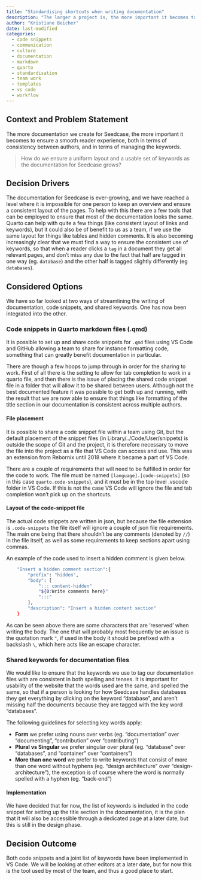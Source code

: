 ```yaml
---
title: "Standardising shortcuts when writing documentation"
description: "The larger a project is, the more important it becomes to have a joint set of standards when writing documentation.  One option is to set up shortcuts that are shared across the team, so that all documentation follows the same classification and formatting."
author: "Kristiane Beicher"
date: last-modified
categories:
  - code snippets
  - communication
  - culture
  - documentation
  - markdown
  - quarto
  - standardisation
  - team work
  - templates
  - vs code
  - workflow
---
```


## Context and Problem Statement

The more documentation we create for Seedcase, the more important it becomes to ensure a smooth reader experience, both in terms of consistency between authors, and in terms of managing the keywords.

> How do we ensure a uniform layout and a usable set of keywords as the documentation for Seedcase grows?

## Decision Drivers

The documentation for Seedcase is ever-growing, and we have reached a level where it is impossible for one person to keep an overview and ensure a consistent layout of the pages. To help with this there are a few tools that can be employed to ensure that most of the documentation looks the same. Quarto can help with quite a few things (like consistent layout of links and keywords), but it could also be of benefit to us as a team, if we use the same layout for things like tables and hidden comments. It is also becoming increasingly clear that we must find a way to ensure the consistent use of keywords, so that when a reader clicks a `tag` in a document they get all relevant pages, and don't miss any due to the fact that half are tagged in one way (eg. `database`) and the other half is tagged slightly differently (eg `databases`).

<!--TODO Should we link to the page on Quarto above?-->

## Considered Options

We have so far looked at two ways of streamlining the writing of documentation, code snippets, and shared keywords. One has now been integrated into the other.  

### Code snippets in Quarto markdown files (.qmd)

It is possible to set up and share code snippets for `.qmd` files using VS Code and GitHub allowing a team to share for instance formatting code, something that can greatly benefit documentation in particular.  

There are though a few hoops to jump through in order for the sharing to work. First of all there is the setting to allow for tab completion to work in a quarto file, and then there is the issue of placing the shared code snippet file in a folder that will allow it to be shared between users. Although not the best documented feature it was possible to get both up and running, with the result that we are now able to ensure that things like formatting of the title section in our documentation is consistent across multiple authors.

#### File placement

It is possible to share a code snippet file within a team using Git, but the default placement of the snippet files (in Library/../Code/User/snippets) is outside the scope of Git and the project, it is therefore necessary to move the file into the project as a file that VS Code can access and use. This was an extension from Rebornix until 2018 where it became a part of VS Code. 

There are a couple of requirements that will need to be fulfilled in order for the code to work. The file must be named `[language].[code-snippets]` (so in this case `quarto.code-snippets`), and it must be in the top level .vscode folder in VS Code. If this is not the case VS Code will ignore the file and tab completion won't pick up on the shortcuts.

#### Layout of the code-snippet file

The actual code snippets are written in json, but because the file extension is `.code-snippets` the file itself will ignore a couple of json file requirements. The main one being that there shouldn't be any comments (denoted by `//`) in the file itself, as well as some requirements to keep sections apart using commas.

An example of the code used to insert a hidden comment is given below.

``` bash
	"Insert a hidden comment section":{
		"prefix": "hidden",
		"body": [
			"::: content-hidden" 
			"${0:Write comments here}"
			":::"
		],
		"description": "Insert a hidden content section"
	}
```

As can be seen above there are some characters that are 'reserved' when writing the body. The one that will probably most frequently be an issue is the quotation mark `"`, if used in the body it should be prefixed with a backslash `\`, which here acts like an escape character.

### Shared keywords for documentation files

We would like to ensure that the keywords we use to tag our documentation files with are consistent in both spelling and tenses. It is important for usability of the website that the words used are the same, and spelled the same, so that if a person is looking for how Seedcase handles databases they get everything by clicking on the keyword "database", and aren't missing half the documents because they are tagged with the key word "databases".

The following guidelines for selecting key words apply:

* **Form** we prefer using nouns over verbs (eg. "documentation" over "documenting", "contribution" over "contributing")
* **Plural vs Singular** we prefer singular over plural (eg. "database" over "databases", and "container" over "containers")
* **More than one word** we prefer to write keywords that consist of more than one word without hyphens (eg. "design architecture" over "design-architecture"), the exception is of course where the word is normally spelled with a hyphen (eg. "back-end")

#### Implementation

We have decided that for now, the list of keywords is included in the code snippet for setting up the title section in the documentation, it is the plan that it will also be accessible through a dedicated page at a later date, but this is still in the design phase.

## Decision Outcome

Both code snippets and a joint list of keywords have been implemented in VS Code. We will be looking at other editors at a later date, but for now this is the tool used by most of the team, and thus a good place to start.
